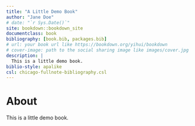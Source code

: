 ```yaml
--- 
title: "A Little Demo Book"
author: "Jane Doe"
# date: "`r Sys.Date()`"
site: bookdown::bookdown_site
documentclass: book
bibliography: [book.bib, packages.bib]
# url: your book url like https://bookdown.org/yihui/bookdown
# cover-image: path to the social sharing image like images/cover.jpg
description: |
  This is a little demo book.
biblio-style: apalike
csl: chicago-fullnote-bibliography.csl
---
```


# About {-}

This is a little demo book.

